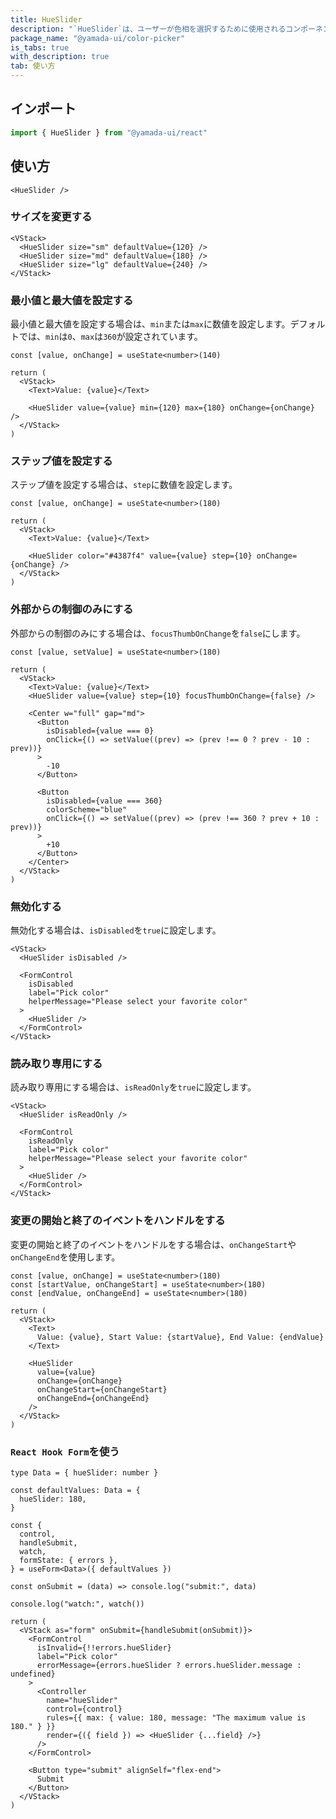 ```yaml
---
title: HueSlider
description: "`HueSlider`は、ユーザーが色相を選択するために使用されるコンポーネントです。"
package_name: "@yamada-ui/color-picker"
is_tabs: true
with_description: true
tab: 使い方
---
```


## インポート

```ts
import { HueSlider } from "@yamada-ui/react"
```

## 使い方

```tsx
<HueSlider />
```

### サイズを変更する

```tsx
<VStack>
  <HueSlider size="sm" defaultValue={120} />
  <HueSlider size="md" defaultValue={180} />
  <HueSlider size="lg" defaultValue={240} />
</VStack>
```

### 最小値と最大値を設定する

最小値と最大値を設定する場合は、`min`または`max`に数値を設定します。デフォルトでは、`min`は`0`、`max`は`360`が設定されています。

```tsx functional=true
const [value, onChange] = useState<number>(140)

return (
  <VStack>
    <Text>Value: {value}</Text>

    <HueSlider value={value} min={120} max={180} onChange={onChange} />
  </VStack>
)
```

### ステップ値を設定する

ステップ値を設定する場合は、`step`に数値を設定します。

```tsx functional=true
const [value, onChange] = useState<number>(180)

return (
  <VStack>
    <Text>Value: {value}</Text>

    <HueSlider color="#4387f4" value={value} step={10} onChange={onChange} />
  </VStack>
)
```

### 外部からの制御のみにする

外部からの制御のみにする場合は、`focusThumbOnChange`を`false`にします。

```tsx functional=true
const [value, setValue] = useState<number>(180)

return (
  <VStack>
    <Text>Value: {value}</Text>
    <HueSlider value={value} step={10} focusThumbOnChange={false} />

    <Center w="full" gap="md">
      <Button
        isDisabled={value === 0}
        onClick={() => setValue((prev) => (prev !== 0 ? prev - 10 : prev))}
      >
        -10
      </Button>

      <Button
        isDisabled={value === 360}
        colorScheme="blue"
        onClick={() => setValue((prev) => (prev !== 360 ? prev + 10 : prev))}
      >
        +10
      </Button>
    </Center>
  </VStack>
)
```

### 無効化する

無効化する場合は、`isDisabled`を`true`に設定します。

```tsx
<VStack>
  <HueSlider isDisabled />

  <FormControl
    isDisabled
    label="Pick color"
    helperMessage="Please select your favorite color"
  >
    <HueSlider />
  </FormControl>
</VStack>
```

### 読み取り専用にする

読み取り専用にする場合は、`isReadOnly`を`true`に設定します。

```tsx
<VStack>
  <HueSlider isReadOnly />

  <FormControl
    isReadOnly
    label="Pick color"
    helperMessage="Please select your favorite color"
  >
    <HueSlider />
  </FormControl>
</VStack>
```

### 変更の開始と終了のイベントをハンドルをする

変更の開始と終了のイベントをハンドルをする場合は、`onChangeStart`や`onChangeEnd`を使用します。

```tsx functional=true
const [value, onChange] = useState<number>(180)
const [startValue, onChangeStart] = useState<number>(180)
const [endValue, onChangeEnd] = useState<number>(180)

return (
  <VStack>
    <Text>
      Value: {value}, Start Value: {startValue}, End Value: {endValue}
    </Text>

    <HueSlider
      value={value}
      onChange={onChange}
      onChangeStart={onChangeStart}
      onChangeEnd={onChangeEnd}
    />
  </VStack>
)
```

### `React Hook Form`を使う

```tsx functional=true
type Data = { hueSlider: number }

const defaultValues: Data = {
  hueSlider: 180,
}

const {
  control,
  handleSubmit,
  watch,
  formState: { errors },
} = useForm<Data>({ defaultValues })

const onSubmit = (data) => console.log("submit:", data)

console.log("watch:", watch())

return (
  <VStack as="form" onSubmit={handleSubmit(onSubmit)}>
    <FormControl
      isInvalid={!!errors.hueSlider}
      label="Pick color"
      errorMessage={errors.hueSlider ? errors.hueSlider.message : undefined}
    >
      <Controller
        name="hueSlider"
        control={control}
        rules={{ max: { value: 180, message: "The maximum value is 180." } }}
        render={({ field }) => <HueSlider {...field} />}
      />
    </FormControl>

    <Button type="submit" alignSelf="flex-end">
      Submit
    </Button>
  </VStack>
)
```
